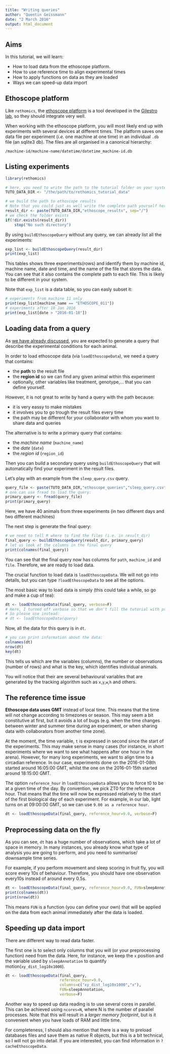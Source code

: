 ```yaml
---
title: "Writing queries"
author: "Quentin Geissmann"
date: "2 March 2016"
output: html_document
---
```



Aims
----- 

In this tutorial, we will learn:

* How to load data from the ethoscope platform.
* How to use reference time to align experimental times
* How to apply functions on data as they are loaded
* Ways we can speed-up data import

Ethoscope platform
----------------------------------------
Like `rethomics`, the [ethoscope platform](http://gilestrolab.github.io/ethoscope/) is a tool
developed in the [Gilestro lab](http://lab.gilest.ro/), so they should integrate very well.

When working with the ethoscope platform, you will most likely end up with experiments with several devices at different times.
The platform saves one data file per experiment (*i.e.* one machine at one time) in an individual `.db` file (an sqlite3 db).
The files are all organised in a canonical hierarchy:

```
/machine-id/machine-name/datetime/datetime_machine-id.db
```

Listing experiments
----------------------------------------

```r
library(rethomics)
```

```r
# here, you need to write the path to the tutorial folder on your system
TUTO_DATA_DIR <- "/the/path/to/rethomics_tutorial_data"
```

```r
# we build the path to ethoscope results
# Note that you could just as well write the complete path yourself here.
result_dir <- paste(TUTO_DATA_DIR,"ethoscope_results", sep="/")
# we check the folder exists
if(!dir.exists(result_dir))
    stop("No such directory")
```

By using `buildEthoscopeQuery` without any query, we can already list all the experiments:

```r
exp_list <- buildEthoscopeQuery(result_dir)
print(exp_list)
```

This tables shows three experiments(rows) and identify them by machine id, machine name, date and time, and the name of the file that stores the data.
You can see that it also contains the complete path to each file. This is likely to be different in your system.

Note that `exp_list` is a data table, so you can easly subset it:

```r
# experiments from machine 11 only
print(exp_list[machine_name == "ETHOSCOPE_011"])
# experiments after 10 Jan 2016
print(exp_list[date > "2016-01-10"])
```



Loading data from a query
----------------------------------------

As [we have already discussed](queries.html), you are expected to generate a query that describe the experimental conditions for each animal.

In order to load ethoscope data (via `loadEthoscopeData`), we need a query that contains:

* the **path** to the result file
* the **region id** so we can find any given animal within this experiment
* optionally, other variables like treatment, genotype,... that you can define yourself.

However, it is not great to write by hand a query with the path because:

* it is very eassy to make mistakes
* it involves you to go trough the result files every time
* the path may be different for your collaborator with whom you want to share data and queries

The alternative is to write a primary query that contains:

* the *machine name* (`machine_name`)
* the *date* (`date`)
* the *region id* (`region_id`)

Then you can build a secondary query using `buildEthoscopeQuery` that will automatically find your experiment in the result files.


Let's play with an example from the `sleep_query.csv` query.

```r
query_file <- paste(TUTO_DATA_DIR,"ethoscope_queries","sleep_query.csv",sep="/")
# one can use fread to load the query:
primary_query <- fread(query_file)
print(primary_query)
```

Here, we have 40 animals from three experiments (in two different days and two different machines)

The next step is generate the final query:

```r
# we need to tell R where to find the files (i.e. in result_dir)
final_query <- buildEthoscopeQuery(result_dir, primary_query)
# let us look at the columns in the final query
print(colnames(final_query))
```

You can see that the final query now has columns for `path`, `machine_id` and `file`.
Therefore, we are ready to load data.

The crucial function to load data is `loadEthoscopeData`.
We will not go into details, but you can type `?loadEthoscopeData` to see all the options.

The most basic way to load data is simply (this could take a while, so go and make a cup of tea):

```r
dt <- loadEthoscopeData(final_query, verbose=F)
# Here, I turned off verbose so that we don't fill the tutorial with progress reports
# So please use instead:
# dt <- loadEthoscopeData(query)
```

Now, all the data for this query is in `dt`.

```r
# you can print information about the data:
colnames(dt)
nrow(dt)
key(dt)
```

This tells us which are the variables (columns), the number or observations (number of rows) and what is the key,
which identifies individual animals.

You will notice that their are several behavioural variables that are generated by the tracking algorithm such as `x`,`y`,`w`,`h` and others.


The reference time issue
--------------------------------

**Ethoscope data uses GMT** instead of local time. This means that the time will not change according to timezones or season.
This may seem a bit constitutive at first, but it avoids a lot of bugs (e.g. when the time changes between winter and summer time during an experiment,
or when sharing data with collaborators from another time zone).

At the moment, the time variable, `t` is expressed in second since the start of the experiments.
This may make sense in many cases (for instance, in short experiments where we want to see what happens after one hour in the arena).
However, for many long experiments, we want to align time to a circadian reference.
In our case, experiments done on the 2016-01-08th started around 16:05:00 GMT, whilst the one on the 2016-01-15th started around 18:15:00 GMT.

The option `reference_hour` in `loadEthoscopeData` allows you to force t0 to be at a given time of the day.
By convention, we pick ZT0 for the reference hour. That means that the time will now be expressed relatively to the start of the first biological day of each experiment.
For example, in our lab, light turns on at 09:00:00 GMT, so we can use `9.00 as a reference hour`.


```r
dt <- loadEthoscopeData(final_query, reference_hour=9.0, verbose=F)
```


Preprocessing data on the fly
--------------------------------------
As you can see, `dt` has a huge number of observations, which take a lot of space in memory.
In many instances, you already know what type of analysis you are going to perform, and you need
to summarise/ downsample time series.

For example, if you perform movement and sleep scoring in fruit fly, you will score every 10s of behaviour.
Therefore, you should have one observation every10s instead of around every 0.5s.


```r
dt <- loadEthoscopeData(final_query, reference_hour=9.0, FUN=sleepAnnotation, verbose=F)
print(colnames(dt))
print(nrow(dt))
```

This means `FUN` is a function (you can define your own) that will be applied on the data from each animal immediately
after the data is loaded.



Speeding up data import
---------------------------

There are different way to read data faster.

The first one is to select only columns that you will (or your preprocessing function) need from the data.
Here, for instance, we keep the `x` position and the variable used by `sleepAnnotation` to quantify motion(`xy_dist_log10x1000`).

```r
dt <- loadEthoscopeData(final_query,
                        reference_hour=9.0,
                        columns=c("xy_dist_log10x1000","x"),
                        FUN=sleepAnnotation,
                        verbose=F)
```

Another way to speed up data reading is to use several cores in parallel. This can be achieved using `ncores=N`, where N is the number of parallel processes.
Note that this will result in a *larger memory footprint*, but is it convenient when you have loads of RAM and little time.


For completeness, I should also mention that there is a way to preload databases files and save them as native R objects, but this is a bit technical, so I will not go into detail.
If you are interested, you can find information in `?cacheEthoscopeData`.

